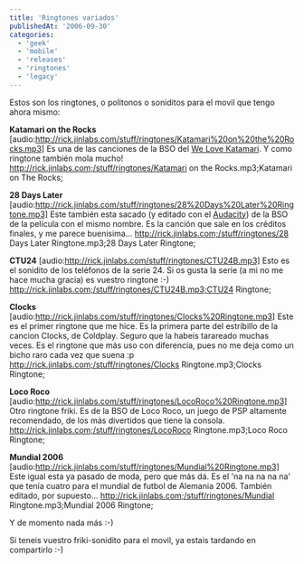 ```yaml
---
title: 'Ringtones variados'
publishedAt: '2006-09-30'
categories:
  - 'geek'
  - 'mobile'
  - 'releases'
  - 'ringtones'
  - 'legacy'
---
```


Estos son los ringtones, o politonos o soniditos para el movil que tengo ahora mismo:

**Katamari on the Rocks** \[audio:http://rick.jinlabs.com/stuff/ringtones/Katamari%20on%20the%20Rocks.mp3] Es una de las canciones de la BSO del [We Love Katamari](http://rick.jinlabs.com/archivos/2006/03/19/we-love-katamari/). Y como ringtone también mola mucho! http://rick.jinlabs.com;/stuff/ringtones/Katamari on the Rocks.mp3;Katamari on The Rocks;

**28 Days Later** \[audio:http://rick.jinlabs.com/stuff/ringtones/28%20Days%20Later%20Ringtone.mp3] Este también esta sacado (y editado con el [Audacity](http://audacity.sourceforge.net/)) de la BSO de la película con el mismo nombre. Es la canción que sale en los créditos finales, y me parece buenisima... http://rick.jinlabs.com;/stuff/ringtones/28 Days Later Ringtone.mp3;28 Days Later Ringtone;

**CTU24** \[audio:http://rick.jinlabs.com/stuff/ringtones/CTU24B.mp3] Esto es el sonidito de los teléfonos de la serie 24. Si os gusta la serie (a mi no me hace mucha gracia) es vuestro ringtone :-) http://rick.jinlabs.com;/stuff/ringtones/CTU24B.mp3;CTU24 Ringtone;

**Clocks** \[audio:http://rick.jinlabs.com/stuff/ringtones/Clocks%20Ringtone.mp3] Este es el primer ringtone que me hice. Es la primera parte del estribillo de la cancion Clocks, de Coldplay. Seguro que la habeis tarareado muchas veces. Es el ringtone que más uso con diferencia, pues no me deja como un bicho raro cada vez que suena :p http://rick.jinlabs.com;/stuff/ringtones/Clocks Ringtone.mp3;Clocks Ringtone;

**Loco Roco** \[audio:http://rick.jinlabs.com/stuff/ringtones/LocoRoco%20Ringtone.mp3] Otro ringtone friki. Es de la BSO de Loco Roco, un juego de PSP altamente recomendado, de los más divertidos que tiene la consola. http://rick.jinlabs.com;/stuff/ringtones/LocoRoco Ringtone.mp3;Loco Roco Ringtone;

**Mundial 2006** \[audio:http://rick.jinlabs.com/stuff/ringtones/Mundial%20Ringtone.mp3] Este igual esta ya pasado de moda, pero que más dá. Es el 'na na na na na' que tenía cuatro para el mundial de futbol de Alemania 2006. También editado, por supuesto... http://rick.jinlabs.com;/stuff/ringtones/Mundial Ringtone.mp3;Mundial 2006 Ringtone;

Y de momento nada más :-)

Si teneis vuestro friki-sonidito para el movil, ya estais tardando en compartirlo :-)

